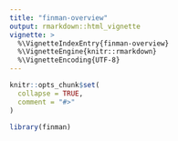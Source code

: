 ```yaml
---
title: "finman-overview"
output: rmarkdown::html_vignette
vignette: >
  %\VignetteIndexEntry{finman-overview}
  %\VignetteEngine{knitr::rmarkdown}
  %\VignetteEncoding{UTF-8}
---
```


```r
knitr::opts_chunk$set(
  collapse = TRUE,
  comment = "#>"
)
```

```r
library(finman)
```
